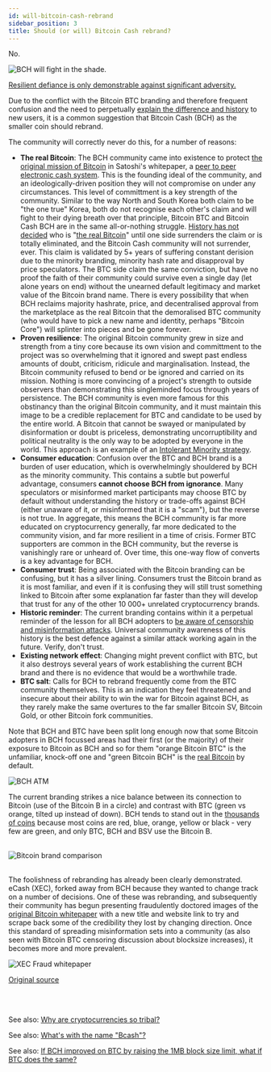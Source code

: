```yaml
---
id: will-bitcoin-cash-rebrand
sidebar_position: 3
title: Should (or will) Bitcoin Cash rebrand?
---
```




No.

<img src={shadeMeme} alt="BCH will fight in the shade." />

<br />

[Resilient defiance is only demonstrable against significant adversity.](https://www.youtube.com/watch?v=qdDdHMwhU2s)

Due to the conflict with the Bitcoin BTC branding and therefore frequent confusion and the need to perpetually [explain the difference and history](/start#episode-8-of-10-bitcoin-cash) to new users, it is a common suggestion that Bitcoin Cash (BCH) as the smaller coin should rebrand.

The community will correctly never do this, for a number of reasons:

- **The real Bitcoin**: The BCH community came into existence to protect [the original mission of Bitcoin](/faqs/BCH-vs-BTC/is-bch-the-real-bitcoin) in Satoshi's whitepaper, a [peer to peer electronic cash system](/bitcoin.pdf). This is the founding ideal of the community, and an ideologically-driven position they will not compromise on under any circumstances. This level of committment is a key strength of the community. Similar to the way North and South Korea both claim to be "the one true" Korea, both do not recognise each other's claim and will fight to their dying breath over that principle, Bitcoin BTC and Bitcoin Cash BCH are in the same all-or-nothing struggle. [History has not decided](/faqs/BCH-vs-BTC/hasnt-btc-already-won) who is "[the real Bitcoin](/faqs/BCH-vs-BTC/is-bch-the-real-bitcoin)" until one side surrenders the claim or is totally eliminated, and the Bitcoin Cash community will not surrender, ever. This claim is validated by 5+ years of suffering constant derision due to the minority branding, minority hash rate and disapproval by price speculators. The BTC side claim the same conviction, but have no proof the faith of their community could survive even a single day (let alone years on end) without the unearned default legitimacy and market value of the Bitcoin brand name. There is every possibility that when BCH reclaims majority hashrate, price, and decentralised approval from the marketplace as the real Bitcoin that the demoralised BTC community (who would have to pick a new name and identity, perhaps "Bitcoin Core") will splinter into pieces and be gone forever.
- **Proven resilience**: The original Bitcoin community grew in size and strength from a tiny core because its own vision and committment to the project was so overwhelming that it ignored and swept past endless amounts of doubt, criticism, ridicule and marginalisation. Instead, the Bitcoin community refused to bend or be ignored and carried on its mission. Nothing is more convincing of a project's strength to outside observers than demonstrating this singleminded focus through years of persistence. The BCH community is even more famous for this obstinancy than the original Bitcoin community, and it must maintain this image to be a credible replacement for BTC and candidate to be used by the entire world. A Bitcoin that cannot be swayed or manipulated by disinformation or doubt is priceless, demonstrating uncorruptibility and political neutrality is the only way to be adopted by everyone in the world. This approach is an example of an [Intolerant Minority strategy](https://medium.com/incerto/the-most-intolerant-wins-the-dictatorship-of-the-small-minority-3f1f83ce4e15).
- **Consumer education**: Confusion over the BTC and BCH brand is a burden of user education, which is overwhelmingly shouldered by BCH as the minority community. This contains a subtle but powerful advantage, consumers **cannot choose BCH from ignorance**. Many speculators or misinformed market participants may choose BTC by default without understanding the history or trade-offs against BCH (either unaware of it, or misinformed that it is a "scam"), but the reverse is not true. In aggregate, this means the BCH community is far more educated on cryptocurrency generally, far more dedicated to the community vision, and far more resilient in a time of crisis. Former BTC supporters are common in the BCH community, but the reverse is vanishingly rare or unheard of. Over time, this one-way flow of converts is a key advantage for BCH.
- **Consumer trust**: Being associated with the Bitcoin branding can be confusing, but it has a silver lining. Consumers trust the Bitcoin brand as it is most familiar, and even if it is confusing they will still trust something linked to Bitcoin after some explanation far faster than they will develop that trust for any of the other 10 000+ unrelated cryptocurrency brands.
- **Historic reminder**: The current branding contains within it a perpetual reminder of the lesson for all BCH adopters to [be aware of censorship and misinformation attacks](/start#episode-8-of-10-bitcoin-cash). Universal community awareness of this history is the best defence against a similar attack working again in the future. Verify, don't trust.
- **Existing network effect**: Changing might prevent conflict with BTC, but it also destroys several years of work establishing the current BCH brand and there is no evidence that would be a worthwhile trade.
- **BTC salt**: Calls for BCH to rebrand frequently come from the BTC community themselves. This is an indication they feel threatened and insecure about their ability to win the war for Bitcoin against BCH, as they rarely make the same overtures to the far smaller Bitcoin SV, Bitcoin Gold, or other Bitcoin fork communities.

Note that BCH and BTC have been split long enough now that some Bitcoin adopters in BCH focussed areas had their first (or the majority) of their exposure to Bitcoin as BCH and so for them "orange Bitcoin BTC" is the unfamiliar, knock-off one and "green Bitcoin BCH" is the [real Bitcoin](/faqs/BCH-vs-BTC/is-bch-the-real-bitcoin) by default.

<img src={atm} alt="BCH ATM" />

The current branding strikes a nice balance between its connection to Bitcoin (use of the Bitcoin B in a circle) and contrast with BTC (green vs orange, tilted up instead of down). BCH tends to stand out in the [thousands of coins](https://www.coinmarketcap.com) because most coins are red, blue, orange, yellow or black - very few are green, and only BTC, BCH and BSV use the Bitcoin B.

<br />

<img src={bitcoinComparison} alt="Bitcoin brand comparison" />

<br />
<br />

The foolishness of rebranding has already been clearly demonstrated. eCash (XEC), forked away from BCH because they wanted to change track on a number of decisions. One of these was rebranding, and subsequently their community has begun presenting fraudulently doctored images of the [original Bitcoin whitepaper](/bitcoin.pdf) with a new title and website link to try and scrape back some of the credibility they lost by changing direction. Once this standard of spreading misinformation sets into a community (as also seen with Bitcoin BTC censoring discussion about blocksize increases), it becomes more and more prevalent.

<img src={xecFraud} alt="XEC Fraud whitepaper" />

[Original source](https://twitter.com/TheBCHPodcast/status/1510178070874968069)

<br />
<br />

See also: [Why are cryptocurrencies so tribal?](/faqs/Cryptocurrency/why-are-cryptocurrencies-tribal)

See also: [What's with the name "Bcash"?](/faqs/Other/whats-with-the-name-bcash)

See also: [If BCH improved on BTC by raising the 1MB block size limit, what if BTC does the same?](/faqs/BCH-vs-BTC/what-if-btc-raises-block-size)

